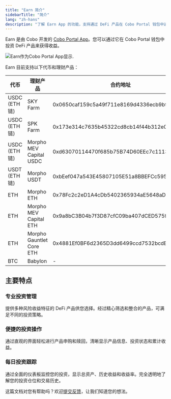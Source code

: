 ```yaml
---
title: "Earn 简介"
sidebarTitle: "简介"
lang: "zh-hans"
description: "了解 Earn App 的功能，支持通过 DeFi 产品在 Cobo Portal 钱包中进行投资并获得收益。"
---
```


Earn 是由 Cobo 开发的 [Cobo Portal App](/cn/apps/introduction)。您可以通过它在 Cobo Portal 钱包中投资 DeFi 产品来获得收益。

<img src="/cn/images/portal-apps/earn/earn-in-app-store.png" className="screenshot_modal" alt="Earn作为Cobo Portal App显示."/>

Earn 目前支持以下代币和理财产品：

| 代币 | 理财产品 | 合约地址 |
| ----- | -------------- | --------------- |
| USDC (ETH 链) | SKY Farm | 0x0650caf159c5a49f711e8169d4336ecb9b950275 |
| USDC (ETH 链) | SPK Farm | 0x173e314c7635b45322cd8cb14f44b312e079f3af |
| USDC (ETH 链) | Morpho MEV Capital USDC | 0xd63070114470f685b75B74D60EEc7c1113d33a3D |
| USDT (ETH 链) | Morpho USDT | 0xbEef047a543E45807105E51a8BBEFCc5950fcfBa |
| ETH | Morpho ETH | 0x78Fc2c2eD1A4cDb5402365934aE5648aDAd094d0 |
| ETH | Morpho MEV Capital ETH | 0x9a8bC3B04b7f3D87cfC09ba407dCED575f2d61D8 |
| ETH | Morpho Gauntlet Core ETH | 0x4881Ef0BF6d2365D3dd6499ccd7532bcdBCE0658 |
| BTC | Babylon | - |

## 主要特点

### 专业投资管理

提供多种风险收益特征的 DeFi 产品供您选择。经过精心筛选和整合的产品，可满足不同的投资策略。

### 便捷的投资操作

通过直观的界面轻松进行产品申购和赎回，清晰显示产品信息、投资状态和累计收益。

### 每日投资跟踪

通过全面的仪表板监控您的投资，显示总资产、历史收益和收益率。完全透明地了解您的投资仓位和交易历史。

<Tip>这篇文档对您有帮助吗？欢迎[提交反馈](https://forms.zohopublic.com/cobo/form/DocumentFeedbackForm/formperma/QvLOhxJv1_JMsJ-1dleZ8Itb_7rzN-LtgvsDdxosoVI?referrername=manuals)，让我们知道您的想法。</Tip>
